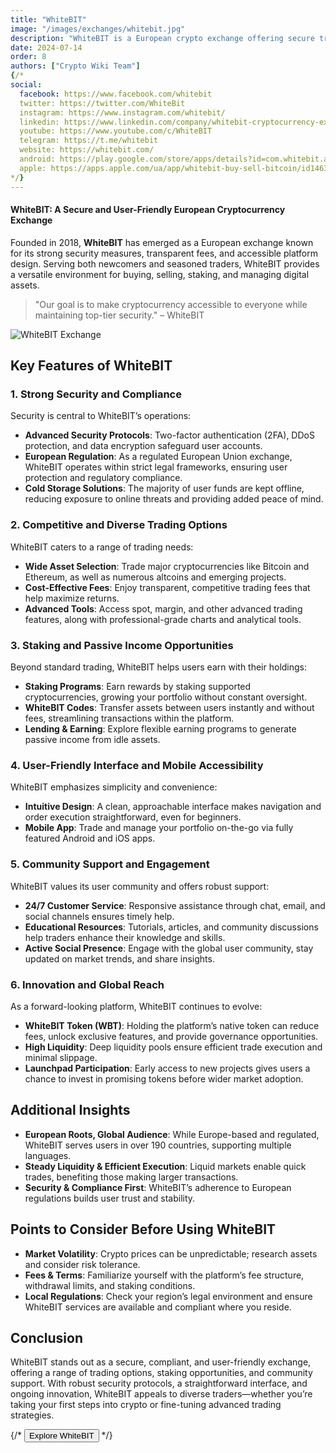 ```yaml
---
title: "WhiteBIT"
image: "/images/exchanges/whitebit.jpg"
description: "WhiteBIT is a European crypto exchange offering secure trading, staking, and competitive fees."
date: 2024-07-14
order: 8
authors: ["Crypto Wiki Team"]
{/* 
social:
  facebook: https://www.facebook.com/whitebit
  twitter: https://twitter.com/WhiteBit
  instagram: https://www.instagram.com/whitebit/
  linkedin: https://www.linkedin.com/company/whitebit-cryptocurrency-exchange/
  youtube: https://www.youtube.com/c/WhiteBIT
  telegram: https://t.me/whitebit
  website: https://whitebit.com/ 
  android: https://play.google.com/store/apps/details?id=com.whitebit.android
  apple: https://apps.apple.com/ua/app/whitebit-buy-sell-bitcoin/id1463405025
*/}
---
```


#### WhiteBIT: A Secure and User-Friendly European Cryptocurrency Exchange

Founded in 2018, **WhiteBIT** has emerged as a European exchange known for its strong security measures, transparent fees, and accessible platform design. Serving both newcomers and seasoned traders, WhiteBIT provides a versatile environment for buying, selling, staking, and managing digital assets.

> "Our goal is to make cryptocurrency accessible to everyone while maintaining top-tier security." – WhiteBIT

![WhiteBIT Exchange](/images/exchanges/whitebit.jpg)

## Key Features of WhiteBIT

### 1. Strong Security and Compliance

Security is central to WhiteBIT’s operations:

- **Advanced Security Protocols**: Two-factor authentication (2FA), DDoS protection, and data encryption safeguard user accounts.
- **European Regulation**: As a regulated European Union exchange, WhiteBIT operates within strict legal frameworks, ensuring user protection and regulatory compliance.
- **Cold Storage Solutions**: The majority of user funds are kept offline, reducing exposure to online threats and providing added peace of mind.

### 2. Competitive and Diverse Trading Options

WhiteBIT caters to a range of trading needs:

- **Wide Asset Selection**: Trade major cryptocurrencies like Bitcoin and Ethereum, as well as numerous altcoins and emerging projects.
- **Cost-Effective Fees**: Enjoy transparent, competitive trading fees that help maximize returns.
- **Advanced Tools**: Access spot, margin, and other advanced trading features, along with professional-grade charts and analytical tools.

### 3. Staking and Passive Income Opportunities

Beyond standard trading, WhiteBIT helps users earn with their holdings:

- **Staking Programs**: Earn rewards by staking supported cryptocurrencies, growing your portfolio without constant oversight.
- **WhiteBIT Codes**: Transfer assets between users instantly and without fees, streamlining transactions within the platform.
- **Lending & Earning**: Explore flexible earning programs to generate passive income from idle assets.

### 4. User-Friendly Interface and Mobile Accessibility

WhiteBIT emphasizes simplicity and convenience:

- **Intuitive Design**: A clean, approachable interface makes navigation and order execution straightforward, even for beginners.
- **Mobile App**: Trade and manage your portfolio on-the-go via fully featured Android and iOS apps.

### 5. Community Support and Engagement

WhiteBIT values its user community and offers robust support:

- **24/7 Customer Service**: Responsive assistance through chat, email, and social channels ensures timely help.
- **Educational Resources**: Tutorials, articles, and community discussions help traders enhance their knowledge and skills.
- **Active Social Presence**: Engage with the global user community, stay updated on market trends, and share insights.

### 6. Innovation and Global Reach

As a forward-looking platform, WhiteBIT continues to evolve:

- **WhiteBIT Token (WBT)**: Holding the platform’s native token can reduce fees, unlock exclusive features, and provide governance opportunities.
- **High Liquidity**: Deep liquidity pools ensure efficient trade execution and minimal slippage.
- **Launchpad Participation**: Early access to new projects gives users a chance to invest in promising tokens before wider market adoption.

## Additional Insights

- **European Roots, Global Audience**: While Europe-based and regulated, WhiteBIT serves users in over 190 countries, supporting multiple languages.
- **Steady Liquidity & Efficient Execution**: Liquid markets enable quick trades, benefiting those making larger transactions.
- **Security & Compliance First**: WhiteBIT’s adherence to European regulations builds user trust and stability.

## Points to Consider Before Using WhiteBIT

- **Market Volatility**: Crypto prices can be unpredictable; research assets and consider risk tolerance.
- **Fees & Terms**: Familiarize yourself with the platform’s fee structure, withdrawal limits, and staking conditions.
- **Local Regulations**: Check your region’s legal environment and ensure WhiteBIT services are available and compliant where you reside.

## Conclusion

WhiteBIT stands out as a secure, compliant, and user-friendly exchange, offering a range of trading options, staking opportunities, and community support. With robust security protocols, a straightforward interface, and ongoing innovation, WhiteBIT appeals to diverse traders—whether you’re taking your first steps into crypto or fine-tuning advanced trading strategies.

{/* <Button href="https://whitebit.com/">Explore WhiteBIT</Button> */}
